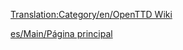 [[Translation:Category/en/OpenTTD Wiki]]

{{en/Bilingual box| Es
| Esta categoría contiene material relacionado con diversos aspectos de la administración de la Wiki OpenTTD.
| ''This category contains material relating to various administration aspects of the OpenTTD Wiki.''}}


[[es/Main/Página principal]]